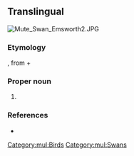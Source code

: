 ==Translingual==
[[File:Mute Swan Emsworth2.JPG|thumb]]
{{wikipedia}}
{{wikispecies}}

===Etymology===
{{der|mul|la|cygnus||swan}}, from {{der|mul|grc|κύκνος||swan}} + {{der|mul|la|olor||swan}}

===Proper noun===
{{taxoninfl|head=[[Cygnus]] {{epinew|olor||la}}|i=1|g=m}}

# {{taxon|species|family|Anatidae|the [[mute swan]]}}

===References===
* {{R:Gill2006}}

[[Category:mul:Birds]]
[[Category:mul:Swans]]